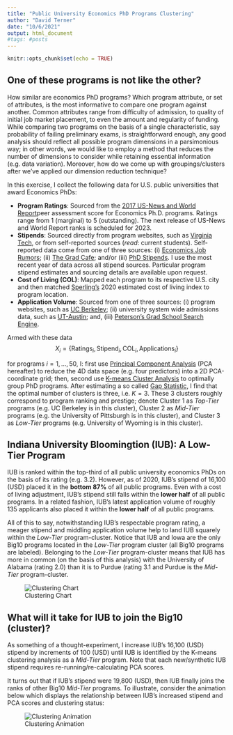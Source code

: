 ```yaml
---
title: "Public University Economics PhD Programs Clustering"
author: "David Terner"
date: "10/6/2021"
output: html_document
#tags: #posts 
---
```


```r
knitr::opts_chunk$set(echo = TRUE)
```

## One of these programs is not like the other?

How similar are economics PhD programs? Which program attribute, or set of attributes, is the most informative to compare one program against another. Common attributes range from difficulty of admission, to quality of initial job market placement, to even the amount and regularity of funding. While comparing two programs on the basis of a single characteristic, say probability of failing preliminary exams, is straightforward enough, any good analysis should reflect all possible program dimensions in a parsimonious way; in other words, we would like to employ a method that reduces the number of dimensions to consider while retaining essential information (e.g. data variation). Moreover, how do we come up with groupings/clusters after we've applied our dimension reduction technique? 


In this exercise, I collect the following data for U.S. public universities that award Economics PhDs:

* **Program Ratings**: Sourced from the [2017 US-News and World Report](https://www.usnews.com/best-graduate-schools/top-humanities-schools/economics-rankings)peer assessment score for Economics Ph.D. programs. Ratings range from 1 (marginal) to 5 (outstanding). The next release of US-News and World Report ranks is scheduled for 2023.
* **Stipends**: Sourced directly from program websites, such as [Virginia Tech](https://aaec.vt.edu/academics/graduate/funding.html), or from self-reported sources (*read*: current students). Self-reported data come from one of three sources: (i) [Economics Job Rumors](https://www.econjobrumors.com/); (ii) [The Grad Cafe](https://www.thegradcafe.com/survey/index.php?q=Economics&o=); and/or (iii) [PhD Stipends](http://www.phdstipends.com/). I use the most recent year of data across all stipend sources. Particular program stipend estimates and sourcing details are available upon request. 
* **Cost of Living (COL)**: Mapped each program to its respective U.S. city and then matched [Sperling's](https://www.bestplaces.net/) 2020 estimated cost of living index to program location.
* **Application Volume**: Sourced from one of three sources: (i) program  websites, such as [UC Berkeley](https://www.econ.berkeley.edu/grad/admissions/faq#numbapps); (ii) university system wide admissions data, such as [UT-Austin](https://gradschool.utexas.edu/admissions/where-to-begin/admissions-and-enrollment-statistics); and, (iii) [Peterson's Grad School Search Engine](https://www.petersons.com/search/grad?q=Economics). 



Armed with these data
$$X_i=\{\text{Ratings}_i,\text{Stipend}_i,\text{COL}_i,\text{Applications}_i\}$$

for programs $i=1,\dots, 50$, I: first use [Principal Component Analysis](https://royalsocietypublishing.org/doi/10.1098/rsta.2015.0202) (PCA hereafter) to reduce the 4D data space (e.g. four predictors) into a 2D PCA-coordinate grid; then, second use [K-means Cluster Analysis](https://uc-r.github.io/kmeans_clustering#gap) to optimally group PhD programs. After estimating a so called [Gap Statistic](http://web.stanford.edu/~hastie/Papers/gap.pdf), I find that the optimal number of clusters is three, i.e. $K=3.$ These 3 clusters roughly correspond to program ranking and prestige; denote Cluster 1 as  *Top-Tier* programs (e.g. UC Berkeley is in this cluster), Cluster 2 as *Mid-Tier* programs (e.g. the University of Pittsburgh is in this cluster), and Cluster 3 as  *Low-Tier* programs (e.g. University of Wyoming is in this cluster). 


## Indiana University Bloomingtion (IUB): A Low-Tier Program

IUB is ranked within the top-third of all public university economics PhDs on the basis of its rating (e.g. 3.2). However, as of 2020, IUB's stipend  of 16,100 (USD) placed it in the **bottom 87%** of all public programs. Even with a cost of living adjustment, IUB's stipend still falls within the **lower half** of all public programs. In a related fashion, IUB's latest application volume of roughly 135 applicants also placed it within the **lower half** of all public programs. 


All of this to say, notwithstanding IUB's respectable program rating, a meager stipend and middling application volume help to land IUB squarely within the  *Low-Tier* program-cluster. Notice that IUB and Iowa are the only Big10 programs located in the  *Low-Tier* program cluster (all Big10 programs are labeled). Belonging to the *Low-Tier* program-cluster means that IUB has more in common (on the basis of this analysis) with the University of Alabama (rating 2.0) than it is to Purdue (rating 3.1 and Purdue is the *Mid-Tier* program-cluster. 


![Clustering Chart](cluster_labeled.png)

## What will it take for IUB to join the Big10 (cluster)?

As something of a thought-experiment, I increase IUB's 16,100 (USD) stipend by increments of 100 (USD) until IUB is identified by the K-means clustering analysis as a *Mid-Tier* program. Note that each new/synthetic IUB stipend requires re-running/re-calculating PCA scores. 

It turns out that if IUB's stipend were 19,800 (USD), then IUB finally joins the ranks of other Big10 *Mid-Tier* programs. To illustrate, consider the animation below which displays the relationship between IUB's increased stipend and PCA scores and clustering status:  

![Clustering Animation](cluster_animate.gif)


